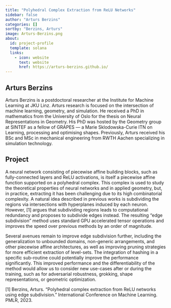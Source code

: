 ```yaml
---
title: "Polyhedral Complex Extraction from ReLU Networks"
sidebar: false
author: "Arturs Berzins"
categories: []
sortby: "Berzins, Arturs"
image: Arturs-Berzins.png
about:
  id: project-profile
  template: solana
  links:
    - icon: website
      text: website
      href: https://arturs-berzins.github.io/
---
```

## Arturs Berzins

Arturs Berzins is a postdoctoral researcher at the Institute for Machine Learning at JKU Linz. 
Arturs research is focused on the intersection of machine learning, geometry, and simulation. 
He received a PhD in mathematics from the University of Oslo for the thesis on Neural Representations in Geometry. 
His PhD was hosted by the Geometry group at SINTEF as a fellow of GRAPES — a Marie Sklodowska-Curie ITN on Learning, processing and optimising shapes. 
Previously, Arturs received his BSc and MSc in mechanical engineering from RWTH Aachen specializing in simulation technology.


## Project

A neural network consisting of piecewise affine building blocks, such as fully-connected layers and ReLU activations, is itself a piecewise affine function supported on a polyhedral complex. 
This complex is used to study the theoretical properties of neural networks and in applied geometry, but, in practice, extracting it has been challenging due to its high combinatorial complexity. 
A natural idea described in previous works is subdividing the regions via intersections with hyperplanes induced by each neuron. 
However, [1] argues that subdividing regions leads to computational redundancy and proposes to subdivide edges instead. 
The resulting "edge subdivision" method uses standard GPU accelerated tensor operations and improves the speed over previous methods by an order of magnitude.

Several avenues remain to improve edge subdivision further, including the generalization to unbounded domains, non-generic arrangements, and other piecewise affine architectures, as well as improving pruning strategies for more efficient extraction of level-sets. 
The integration of hashing in a specific sub-routine could potentially improve the performance significantly. 
This improved performance and the differentiability of the method would allow us to consider new use-cases after or during the training, such as for adversarial robustness, grokking, shape representations, or geometric optimization.

[1] Berzins, Arturs. "Polyhedral complex extraction from ReLU networks using edge subdivision." International Conference on Machine Learning. PMLR, 2023.


